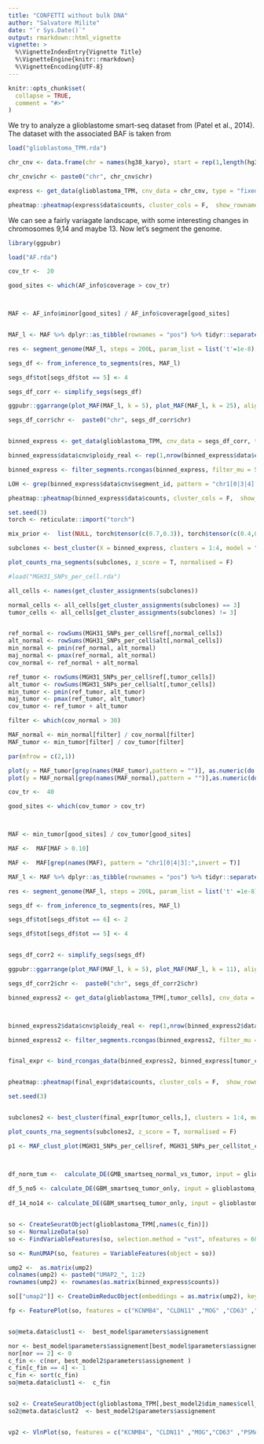 ```yaml
---
title: "CONFETTI without bulk DNA"
author: "Salvatore Milite"
date: "`r Sys.Date()`"
output: rmarkdown::html_vignette
vignette: >
  %\VignetteIndexEntry{Vignette Title}
  %\VignetteEngine{knitr::rmarkdown}
  %\VignetteEncoding{UTF-8}
---
```


```r
knitr::opts_chunk$set(
  collapse = TRUE,
  comment = "#>"
)
```


We try to analyze a glioblastome smart-seq dataset from (Patel et al., 2014). The dataset with the associated BAF is taken from 

```r

load("glioblastoma_TPM.rda")

chr_cnv <- data.frame(chr = names(hg38_karyo), start = rep(1,length(hg38_karyo)), end = hg38_karyo, tot = rep(2, length(hg38_karyo)))

chr_cnv$chr <- paste0("chr", chr_cnv$chr)

express <- get_data(glioblastoma_TPM, cnv_data = chr_cnv, type = "fixed_binning", fun = mean)

pheatmap::pheatmap(express$data$counts, cluster_cols = F,  show_rownames = F)


```

We can see a fairly variagate landscape, with some interesting changes in chromosomes 9,14 and maybe 13. Now let's segment the genome.

```r
library(ggpubr)

load("AF.rda")

cov_tr <-  20

good_sites <- which(AF_info$coverage > cov_tr)



MAF <- AF_info$minor[good_sites] / AF_info$coverage[good_sites]


MAF_l <- MAF %>% dplyr::as_tibble(rownames = "pos") %>% tidyr::separate(pos, c("chr", "start"))

res <- segment_genome(MAF_l, steps = 200L, param_list = list('t'=1e-8), filter_size = 25)

segs_df <- from_inference_to_segments(res, MAF_l)

segs_df$tot[segs_df$tot == 5] <- 4

segs_df_corr <- simplify_segs(segs_df)

ggpubr::ggarrange(plot_MAF(MAF_l, k = 5), plot_MAF(MAF_l, k = 25), align = "hv", common.legend = T, labels = c("A", "B"), legend = "none", font.label = list(size = 12))

```


```r

segs_df_corr$chr <-  paste0("chr", segs_df_corr$chr)


binned_express <- get_data(glioblastoma_TPM, cnv_data = segs_df_corr, type = "fixed_binning", correct_bins = F, fun = mean)

binned_express$data$cnv$ploidy_real <- rep(1,nrow(binned_express$data$cnv))

binned_express <- filter_segments.rcongas(binned_express, filter_mu = 50)

LOH <- grep(binned_express$data$cnv$segment_id, pattern = "chr1[0|3|4]:", value = T, perl = T)

pheatmap::pheatmap(binned_express$data$counts, cluster_cols = F,  show_rownames = F, cluster_rows = T, cutree_rows = 3)
```


```r
set.seed(3)
torch <- reticulate::import("torch")

mix_prior <-  list(NULL, torch$tensor(c(0.7,0.3)), torch$tensor(c(0.4,0.3,0.3)), torch$tensor(c(0.3,0.3,0.2,0.2)) )

subclones <- best_cluster(X = binned_express, clusters = 1:4, model = "MixtureGaussianNorm", steps = 400L, lr = 0.01, param_list = list(a = 0, b = 0.8, init_sd = 0.01), method = "AIC", mixture = mix_prior, posteriors = T) 

```

```r

plot_counts_rna_segments(subclones, z_score = T, normalised = F)
```

```r
#load("MGH31_SNPs_per_cell.rda")

all_cells <- names(get_cluster_assignments(subclones))

normal_cells <- all_cells[get_cluster_assignments(subclones) == 3]
tumor_cells <- all_cells[get_cluster_assignments(subclones) != 3]


ref_normal <- rowSums(MGH31_SNPs_per_cell$ref[,normal_cells])
alt_normal <- rowSums(MGH31_SNPs_per_cell$alt[,normal_cells])
min_normal <- pmin(ref_normal, alt_normal)
maj_normal <- pmax(ref_normal, alt_normal)
cov_normal <- ref_normal + alt_normal

ref_tumor <- rowSums(MGH31_SNPs_per_cell$ref[,tumor_cells])
alt_tumor <- rowSums(MGH31_SNPs_per_cell$alt[,tumor_cells])
min_tumor <- pmin(ref_tumor, alt_tumor)
maj_tumor <- pmax(ref_tumor, alt_tumor)
cov_tumor <- ref_tumor + alt_tumor

filter <- which(cov_normal > 30)

MAF_normal <- min_normal[filter] / cov_normal[filter]
MAF_tumor <- min_tumor[filter] / cov_tumor[filter]

par(mfrow = c(2,1))

plot(y = MAF_tumor[grep(names(MAF_tumor),pattern = "")], as.numeric(do.call(rbind, strsplit(names(MAF_tumor),split = ":"))[,2]))
plot(y = MAF_normal[grep(names(MAF_normal),pattern = "")],as.numeric(do.call(rbind, strsplit(names(MAF_normal),split = ":"))[,2]))
```

```r


cov_tr <-  40

good_sites <- which(cov_tumor > cov_tr)



MAF <- min_tumor[good_sites] / cov_tumor[good_sites]

MAF <-  MAF[MAF > 0.10]

MAF <-  MAF[grep(names(MAF), pattern = "chr1[0|4|3]:",invert = T)]

MAF_l <- MAF %>% dplyr::as_tibble(rownames = "pos") %>% tidyr::separate(pos, c("chr", "start"))

res <- segment_genome(MAF_l, steps = 200L, param_list = list('t' =1e-8), filter_size = 33)

segs_df <- from_inference_to_segments(res, MAF_l)

segs_df$tot[segs_df$tot == 6] <- 2

segs_df$tot[segs_df$tot == 5] <- 4


segs_df_corr2 <- simplify_segs(segs_df)

ggpubr::ggarrange(plot_MAF(MAF_l, k = 5), plot_MAF(MAF_l, k = 11), align = "hv", common.legend = T, labels = c("A", "B"), legend = "none", font.label = list(size = 12))

```

```r
segs_df_corr2$chr <-  paste0("chr", segs_df_corr2$chr)

binned_express2 <- get_data(glioblastoma_TPM[,tumor_cells], cnv_data = segs_df_corr2, type = "fixed_binning", correct_bins = F, fun = mean, chrs = paste0("chr", 1:22)[-11])



binned_express2$data$cnv$ploidy_real <- rep(1,nrow(binned_express2$data$cnv))

binned_express2 <- filter_segments.rcongas(binned_express2, filter_mu = 50)


final_expr <- bind_rcongas_data(binned_express2, binned_express[tumor_cells,which(colnames(binned_express$data$counts)  %in% LOH)]) 


pheatmap::pheatmap(final_expr$data$counts, cluster_cols = F,  show_rownames = F, cluster_rows = T, cutree_rows = 3)
```

```r
set.seed(3)


subclones2 <- best_cluster(final_expr[tumor_cells,], clusters = 1:4, model = "MixtureGaussianNorm", steps = 500L, lr = 0.01, param_list = list(a = 0, b = 1, init_sd = 0.01), method = "AIC") 
```


```r



plot_counts_rna_segments(subclones2, z_score = T, normalised = F)
```


```r

p1 <- MAF_clust_plot(MGH31_SNPs_per_cell$ref, MGH31_SNPs_per_cell$tot_coverage, names(best_model2$parameters$assignement[best_model2$parameters$assignement == 2]) , names(best_model2$parameters$assignement[best_model2$parameters$assignement!= 2]) ,"^5:", filt = 20, labels = c("2", "1"))




```

```r

df_norm_tum <-  calculate_DE(GMB_smartseq_normal_vs_tumor, input = glioblastoma_TPM, clone1 = 3, NULL, normalize = F, logfc.threshold = 0.2)
  
df_5_no5 <- calculate_DE(GBM_smartseq_tumor_only, input = glioblastoma_TPM[,get_best_model(GBM_smartseq_tumor_only)$dim_names$cell_names], clone1 = 2, NULL, normalize = F, logfc.threshold = 0.2)
  
df_14_no14 <- calculate_DE(GBM_smartseq_tumor_only, input = glioblastoma_TPM[,get_best_model(GBM_smartseq_tumor_only)$dim_names$cell_names], clone1 = 1,3, normalize = F, logfc.threshold = 0.2)


so <- CreateSeuratObject(glioblastoma_TPM[,names(c_fin)])
so <- NormalizeData(so)
so <- FindVariableFeatures(so, selection.method = "vst", nfeatures = 6000)

so <- RunUMAP(so, features = VariableFeatures(object = so))

ump2 <-  as.matrix(ump2)
colnames(ump2) <- paste0("UMAP2_", 1:2)
rownames(ump2) <- rownames(as.matrix(binned_express$counts))

so[["umap2"]] <- CreateDimReducObject(embeddings = as.matrix(ump2), key = "UMAP2_", assay = DefaultAssay(so))

fp <- FeaturePlot(so, features = c("KCNMB4", "CLDN11" ,"MOG" ,"CD63" ,"PSMA7" ,"SOD1" , "EGFR" , "C1S", "SYNE2" ))


so@meta.data$clust1 <-  best_model$parameters$assignement 

nor <- best_model$parameters$assignement[best_model$parameters$assignement == 2]
nor[nor == 2] <- 0
c_fin <- c(nor, best_model2$parameters$assignement )
c_fin[c_fin == 4] <- 1
c_fin <- sort(c_fin)
so@meta.data$clust1 <-  c_fin


so2 <- CreateSeuratObject(glioblastoma_TPM[,best_model2$dim_names$cell_names])
so2@meta.data$clust2  <- best_model2$parameters$assignement 


vp2 <- VlnPlot(so, features = c("KCNMB4", "CLDN11" ,"MOG","CD63" ,"PSMA7" ,"SOD1" , "EGFR" , "C1S", "SYNE2" ),  group.by = "clust1", pt.size = 0.5)
```


